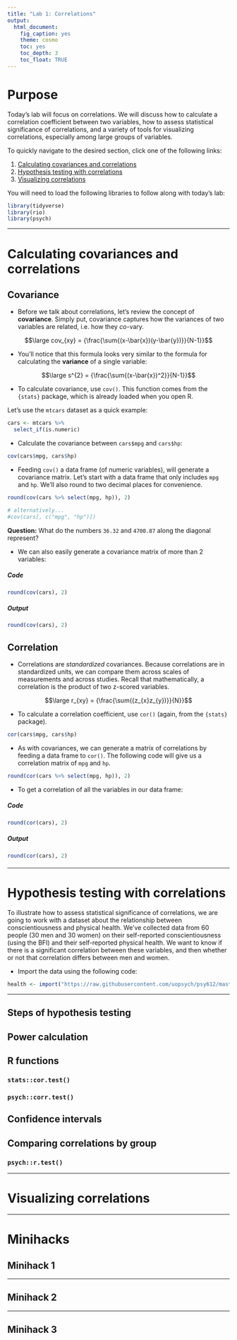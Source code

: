 ```yaml
---
title: "Lab 1: Correlations"
output: 
  html_document: 
    fig_caption: yes
    theme: cosmo
    toc: yes
    toc_depth: 3
    toc_float: TRUE
---
```


# Purpose

Today's lab will focus on correlations. We will discuss how to calculate a correlation coefficient between two variables, how to assess statistical significance of correlations, and a variety of tools for visualizing correlations, especially among large groups of variables. 

To quickly navigate to the desired section, click one of the following links:

1. [Calculating covariances and correlations](#corcoeff)
1. [Hypothesis testing with correlations](#stats)
1. [Visualizing correlations](#plot)

You will need to load the following libraries to follow along with today's lab:

```r
library(tidyverse)
library(rio)
library(psych)
```

***

# Calculating covariances and correlations{#corcoeff}

## Covariance

* Before we talk about correlations, let's review the concept of **covariance**. Simply put, covariance captures how the variances of two variables are related, i.e. how they *co*-vary.

$$\large cov_{xy} = {\frac{\sum{(x-\bar{x})(y-\bar{y})}}{N-1}}$$

* You'll notice that this formula looks very similar to the formula for calculating the **variance** of a single variable:

$$\large s^{2} = {\frac{\sum{(x-\bar{x})^2}}{N-1}}$$

* To calculate covariance, use `cov()`. This function comes from the `{stats}` package, which is already loaded when you open R. 

Let's use the `mtcars` dataset as a quick example:

```r
cars <- mtcars %>% 
  select_if(is.numeric)
```

* Calculate the covariance between `cars$mpg` and `cars$hp`:

```r
cov(cars$mpg, cars$hp)
```


* Feeding `cov()` a data frame (of numeric variables), will generate a covariance matrix. Let's start with a data frame that only includes `mpg` and `hp`. We'll also round to two decimal places for convenience. 

```r
round(cov(cars %>% select(mpg, hp)), 2)

# alternatively...
#cov(cars[, c("mpg", "hp")])
```


**Question:** What do the numbers `36.32` and `4700.87` along the diagonal represent? 

* We can also easily generate a covariance matrix of more than 2 variables:

####  {.tabset .tabset-fade .tabset-pills}

##### Code

```r
round(cov(cars), 2)
```

##### Output

```r
round(cov(cars), 2)
```

####

## Correlation      

* Correlations are *standardized* covariances. Because correlations are in standardized units, we can compare them across scales of measurements and across studies. Recall that mathematically, a correlation is the product of two z-scored variables.

$$\large r_{xy} = {\frac{\sum({z_{x}z_{y})}}{N}}$$

* To calculate a correlation coefficient, use `cor()` (again, from the `{stats}` package).

```r
cor(cars$mpg, cars$hp)
```

* As with covariances, we can generate a matrix of correlations by feeding a data frame to `cor()`. The following code will give us a correlation matrix of `mpg` and `hp`. 

```r
round(cor(cars %>% select(mpg, hp)), 2)
```

* To get a correlation of all the variables in our data frame:

####  {.tabset .tabset-fade .tabset-pills}

##### Code

```r
round(cor(cars), 2)
```

##### Output

```r
round(cor(cars), 2)
```

####

*** 

# Hypothesis testing with correlations{#stats}

To illustrate how to assess statistical significance of correlations, we are going to work with a dataset about the relationship between conscientiousness and physical health. We've collected data from 60 people (30 men and 30 women) on their self-reported conscientiousness (using the BFI) and their self-reported physical health. We want to know if there is a significant correlation between these variables, and then whether or not that correlation differs between men and women.

* Import the data using the following code:

```r
health <- import("https://raw.githubusercontent.com/uopsych/psy612/master/labs/lab-1/data/consc_health.csv")
```


***

## Steps of hypothesis testing

## Power calculation 

## R functions

### `stats::cor.test()`

### `psych::corr.test()`

## Confidence intervals

## Comparing correlations by group

### `psych::r.test()`

***

# Visualizing correlations{#plot}

***

# Minihacks

## Minihack 1

***

## Minihack 2

***

## Minihack 3
